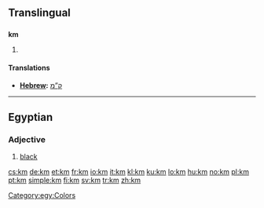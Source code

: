 {{also|.km|KM|Appendix:ISO 639-1 language codes}}
==Translingual==

==={{abbreviation|mul}}===
'''km'''

# {{SI-unit-abb2|kilo|meter|metre|[[length]]}}

====Translations====
* '''[[Hebrew]]: ''' [[ק”מ]]

----

==Egyptian==

===Adjective===
{{infl|egy|adjective|head=<hiero>km-m-D3</hiero>}}

# [[black]]

[[Category:egy:Colors]]

[[cs:km]]
[[de:km]]
[[et:km]]
[[fr:km]]
[[io:km]]
[[it:km]]
[[kl:km]]
[[ku:km]]
[[lo:km]]
[[hu:km]]
[[no:km]]
[[pl:km]]
[[pt:km]]
[[simple:km]]
[[fi:km]]
[[sv:km]]
[[tr:km]]
[[zh:km]]
